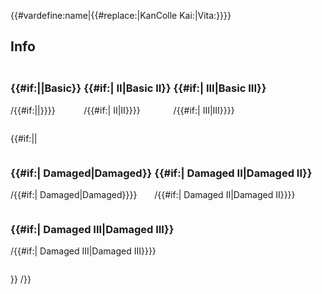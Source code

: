 {{#vardefine:name|{{#replace:{{FULLPAGENAME}}|KanColle Kai:|Vita:}}}}
<h2>Info</h2>
<div style="display:inline-block"><h3>{{#if:{{{1|}}}|{{{1}}}|Basic}}</h3>{{EnemyShipInfoKai|{{#var:name}}/{{#if:{{{1|}}}|{{{1}}}|}}}}</div>
<div style="display:inline-block"><h3>{{#if:{{{1|}}}|{{{1}}} II|Basic II}}</h3>{{EnemyShipInfoKai|{{#var:name}}/{{#if:{{{1|}}}|{{{1}}} II|II}}}}</div>
<div style="display:inline-block"><h3>{{#if:{{{1|}}}|{{{1}}} III|Basic III}}</h3>{{EnemyShipInfoKai|{{#var:name}}/{{#if:{{{1|}}}|{{{1}}} III|III}}}}</div>{{#if:{{{basic|}}}||
<br><div style="display:inline-block"><h3>{{#if:{{{1|}}}|{{{1}}} Damaged|Damaged}}</h3>{{EnemyShipInfoKai|{{#var:name}}/{{#if:{{{1|}}}|{{{1}}} Damaged|Damaged}}}}</div>
<div style="display:inline-block"><h3>{{#if:{{{1|}}}|{{{1}}} Damaged II|Damaged II}}</h3>{{EnemyShipInfoKai|{{#var:name}}/{{#if:{{{1|}}}|{{{1}}} Damaged II|Damaged II}}}}</div>
<div style="display:inline-block"><h3>{{#if:{{{1|}}}|{{{1}}} Damaged III|Damaged III}}</h3>{{EnemyShipInfoKai|{{#var:name}}/{{#if:{{{1|}}}|{{{1}}} Damaged III|Damaged III}}}}</div>}}
{{EnemyShipCategoriesKai|{{#var:name}}/}}